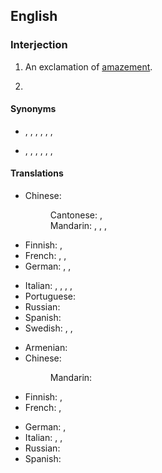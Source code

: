==English==

===Interjection===
{{en-interj}}

# {{lb|en|colloquial}} An exclamation of [[amazement]].
# {{lb|en|colloquial|sarcastic}} {{n-g|Said in response to an [[obvious]] statement.}}

====Synonyms====
* {{sense|amazement}} {{l|en|really}}, {{l|en|no shit}}, {{l|en|never}}, {{l|en|no}}, {{l|en|no way}}, {{l|en|wow}}, {{l|en|is that so}}
* {{sense|response to the obvious}} {{l|en|duh}}, {{l|en|really}}, {{l|en|no shit}}, {{l|en|oh really}}, {{l|en|no really}}, {{l|en|you don't say}}, {{l|en|seriously}}

====Translations====
{{trans-top|exclamation of amazement}}
* Chinese:
*: Cantonese: {{t|yue|講真|alt=講真？！|sc=Hant}}, {{t|yue|讲真|alt=讲真？！|tr=gong2 zan1?!|sc=Hant}}
*: Mandarin: {{t+|cmn|當真|alt=當真？！|sc=Hani}}, {{t+|cmn|当真|tr=dàngzhēn?!|alt=当真？！|sc=Hani}}, {{t|cmn|不會吧|sc=Hani}}, {{t|cmn|不会吧|tr=bùhuìba|sc=Hani}}
* Finnish: {{t|fi|ihanko totta}}, {{t|fi|ei kai}}
* French: {{t+|fr|sans blague}}, {{t+|fr|sans dec}}, {{qualifier|colloquial}} {{t+|fr|la vache}}
* German: {{t|de|[[kein]] [[Quatsch]]}}, {{qualifier|colloquial}} {{t|de|im [[Ernst]]}}, {{t+|de|echt}}
{{trans-mid}}
* Italian: {{t+|it|sul serio}}, {{t+|it|seriamente}}, {{t|it|scherzi a parte}}, {{t|it|ma dai}}, {{t|it|non dirmi}}
* Portuguese: {{t|pt|não brinca}}
* Russian: {{t+|ru|неуже́ли?}}
* Spanish: {{t+|es|¿en serio?}}
* Swedish: {{t+|sv|se där}}, {{t+|sv|jaha}}, {{t+|sv|jaså}}
{{trans-bottom}}

{{trans-top|response to obvious statement}}
* Armenian: {{t-needed|hy}}
* Chinese:
*: Mandarin: {{t|cmn|[[可]][[不是]][[嘛]]|tr=kě bùshì ma}}
* Finnish: {{t|fi|ihanko totta}}, {{t|fi|ei kai}}
* French: {{t+|fr|sans blague}}, {{qualifier|colloquial}} {{t+|fr|sans dec}}
{{trans-mid}}
* German: {{t|de|ach was}}, {{t|de|was du nicht sagst}}
* Italian: {{t|it|eh si}}, {{t|it|eh già}}, {{t|it|proprio così}}
* Russian: {{t-needed|ru}}
* Spanish: {{t-needed|es}}
{{trans-bottom}}